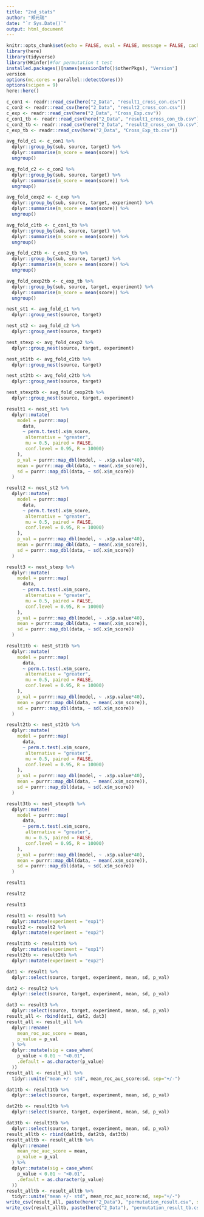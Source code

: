 ```yaml
---
title: "2nd_stats"
author: "郑元瑞"
date: "`r Sys.Date()`"
output: html_document
---
```

```r
knitr::opts_chunk$set(echo = FALSE, eval = FALSE, message = FALSE, cache = TRUE)
library(here)
library(tidyverse)
library(MKinfer)#for permutation t test
installed.packages()[names(sessionInfo()$otherPkgs), "Version"]
version
options(mc.cores = parallel::detectCores())
options(scipen = 9)
here::here()
```

```r
c_con1 <- readr::read_csv(here("2_Data", "result1_cross_con.csv"))
c_con2 <- readr::read_csv(here("2_Data", "result2_cross_con.csv"))
c_exp <- readr::read_csv(here("2_Data", "Cross_Exp.csv"))
c_con1_tb <- readr::read_csv(here("2_Data", "result1_cross_con_tb.csv"))
c_con2_tb <- readr::read_csv(here("2_Data", "result2_cross_con_tb.csv"))
c_exp_tb <- readr::read_csv(here("2_Data", "Cross_Exp_tb.csv"))
```
```r
avg_fold_c1 <- c_con1 %>%
  dplyr::group_by(sub, source, target) %>%
  dplyr::summarise(m_score = mean(score)) %>%
  ungroup()

avg_fold_c2 <- c_con2 %>%
  dplyr::group_by(sub, source, target) %>%
  dplyr::summarise(m_score = mean(score)) %>%
  ungroup()

avg_fold_cexp2 <- c_exp %>%
  dplyr::group_by(sub, source, target, experiment) %>%
  dplyr::summarise(m_score = mean(score)) %>%
  ungroup()

avg_fold_c1tb <- c_con1_tb %>%
  dplyr::group_by(sub, source, target) %>%
  dplyr::summarise(m_score = mean(score)) %>%
  ungroup()

avg_fold_c2tb <- c_con2_tb %>%
  dplyr::group_by(sub, source, target) %>%
  dplyr::summarise(m_score = mean(score)) %>%
  ungroup()

avg_fold_cexp2tb <- c_exp_tb %>%
  dplyr::group_by(sub, source, target, experiment) %>%
  dplyr::summarise(m_score = mean(score)) %>%
  ungroup()
```

```r
nest_st1 <- avg_fold_c1 %>%
  dplyr::group_nest(source, target)

nest_st2 <- avg_fold_c2 %>%
  dplyr::group_nest(source, target)

nest_stexp <- avg_fold_cexp2 %>%
  dplyr::group_nest(source, target, experiment)

nest_st1tb <- avg_fold_c1tb %>%
  dplyr::group_nest(source, target)

nest_st2tb <- avg_fold_c2tb %>%
  dplyr::group_nest(source, target)

nest_stexptb <- avg_fold_cexp2tb %>%
  dplyr::group_nest(source, target, experiment)

result1 <- nest_st1 %>%
  dplyr::mutate(
    model = purrr::map(
      data,
      ~ perm.t.test(.x$m_score,
       alternative = "greater",
       mu = 0.5, paired = FALSE,
       conf.level = 0.95, R = 10000)
    ),
    p_val = purrr::map_dbl(model, ~ .x$p.value*40),
    mean = purrr::map_dbl(data, ~ mean(.x$m_score)),
    sd = purrr::map_dbl(data, ~ sd(.x$m_score))
  )

result2 <- nest_st2 %>%
  dplyr::mutate(
    model = purrr::map(
      data,
      ~ perm.t.test(.x$m_score,
       alternative = "greater",
       mu = 0.5, paired = FALSE,
       conf.level = 0.95, R = 10000)
    ),
    p_val = purrr::map_dbl(model, ~ .x$p.value*40),
    mean = purrr::map_dbl(data, ~ mean(.x$m_score)),
    sd = purrr::map_dbl(data, ~ sd(.x$m_score))
  )

result3 <- nest_stexp %>%
  dplyr::mutate(
    model = purrr::map(
      data,
      ~ perm.t.test(.x$m_score,
       alternative = "greater",
       mu = 0.5, paired = FALSE,
       conf.level = 0.95, R = 10000)
    ),
    p_val = purrr::map_dbl(model, ~ .x$p.value*40),
    mean = purrr::map_dbl(data, ~ mean(.x$m_score)),
    sd = purrr::map_dbl(data, ~ sd(.x$m_score))
  )

result1tb <- nest_st1tb %>%
  dplyr::mutate(
    model = purrr::map(
      data,
      ~ perm.t.test(.x$m_score,
       alternative = "greater",
       mu = 0.5, paired = FALSE,
       conf.level = 0.95, R = 10000)
    ),
    p_val = purrr::map_dbl(model, ~ .x$p.value*40),
    mean = purrr::map_dbl(data, ~ mean(.x$m_score)),
    sd = purrr::map_dbl(data, ~ sd(.x$m_score))
  )

result2tb <- nest_st2tb %>%
  dplyr::mutate(
    model = purrr::map(
      data,
      ~ perm.t.test(.x$m_score,
       alternative = "greater",
       mu = 0.5, paired = FALSE,
       conf.level = 0.95, R = 10000)
    ),
    p_val = purrr::map_dbl(model, ~ .x$p.value*40),
    mean = purrr::map_dbl(data, ~ mean(.x$m_score)),
    sd = purrr::map_dbl(data, ~ sd(.x$m_score))
  )

result3tb <- nest_stexptb %>%
  dplyr::mutate(
    model = purrr::map(
      data,
      ~ perm.t.test(.x$m_score,
       alternative = "greater",
       mu = 0.5, paired = FALSE,
       conf.level = 0.95, R = 10000)
    ),
    p_val = purrr::map_dbl(model, ~ .x$p.value*40),
    mean = purrr::map_dbl(data, ~ mean(.x$m_score)),
    sd = purrr::map_dbl(data, ~ sd(.x$m_score))
  )
```

```r
result1
```

```r
result2
```
```r
result3
```



```r
result1 <- result1 %>%
  dplyr::mutate(experiment = "exp1")
result2 <- result2 %>%
  dplyr::mutate(experiment = "exp2")

result1tb <- result1tb %>%
  dplyr::mutate(experiment = "exp1")
result2tb <- result2tb %>%
  dplyr::mutate(experiment = "exp2")
```

```r
dat1 <- result1 %>%
  dplyr::select(source, target, experiment, mean, sd, p_val)

dat2 <- result2 %>%
  dplyr::select(source, target, experiment, mean, sd, p_val)

dat3 <- result3 %>%
  dplyr::select(source, target, experiment, mean, sd, p_val)
result_all <- rbind(dat1, dat2, dat3)
result_all <- result_all %>%
  dplyr::rename(
    mean_roc_auc_score = mean,
    p_value = p_val
  ) %>%
  dplyr::mutate(sig = case_when(
    p_value < 0.01 ~ "<0.01",
    .default = as.character(p_value)
  ))
result_all <- result_all %>% 
  tidyr::unite("mean +/- std", mean_roc_auc_score:sd, sep="+/-")

dat1tb <- result1tb %>%
  dplyr::select(source, target, experiment, mean, sd, p_val)

dat2tb <- result2tb %>%
  dplyr::select(source, target, experiment, mean, sd, p_val)

dat3tb <- result3tb %>%
  dplyr::select(source, target, experiment, mean, sd, p_val)
result_alltb <- rbind(dat1tb, dat2tb, dat3tb)
result_alltb <- result_alltb %>%
  dplyr::rename(
    mean_roc_auc_score = mean,
    p_value = p_val
  ) %>%
  dplyr::mutate(sig = case_when(
    p_value < 0.01 ~ "<0.01",
    .default = as.character(p_value)
  ))
result_alltb <- result_alltb %>% 
  tidyr::unite("mean +/- std", mean_roc_auc_score:sd, sep="+/-")
write_csv(result_all, paste(here("2_Data"), "permutation_result.csv", sep = "/"))
write_csv(result_alltb, paste(here("2_Data"), "permutation_result_tb.csv", sep = "/"))
```



